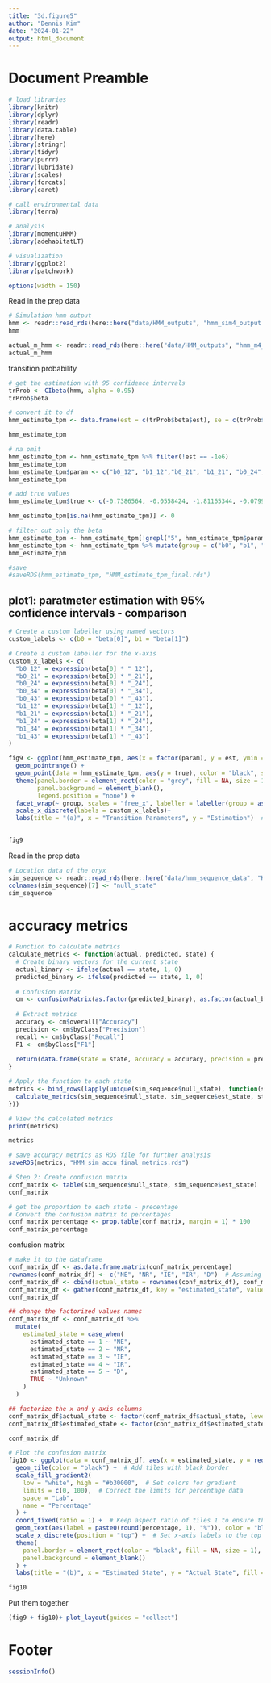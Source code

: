 ---
title: "3d.figure5"
author: "Dennis Kim"
date: "2024-01-22"
output: html_document
---

# Document Preamble 
```{r preamble, message=FALSE, warning=FALSE}
# load libraries
library(knitr)
library(dplyr)
library(readr)
library(data.table)
library(here)
library(stringr)
library(tidyr)
library(purrr)
library(lubridate)
library(scales)
library(forcats)
library(caret)

# call environmental data
library(terra)

# analysis
library(momentuHMM)
library(adehabitatLT)

# visualization 
library(ggplot2)
library(patchwork)

options(width = 150)
```

Read in the prep data
```{r read in prep data}
# Simulation hmm output 
hmm <- readr::read_rds(here::here("data/HMM_outputs", "hmm_sim4_output.rds"))
hmm

actual_m_hmm <- readr::read_rds(here::here("data/HMM_outputs", "hmm_m4_output.rds"))
actual_m_hmm
```

transition probability
```{r tpm}
# get the estimation with 95 confidence intervals 
trProb <- CIbeta(hmm, alpha = 0.95)
trProb$beta

# convert it to df 
hmm_estimate_tpm <- data.frame(est = c(trProb$beta$est), se = c(trProb$beta$se), lower = c(trProb$beta$lower), upper = c(trProb$beta$upper))

hmm_estimate_tpm

# na omit
hmm_estimate_tpm <- hmm_estimate_tpm %>% filter(!est == -1e6)
hmm_estimate_tpm
hmm_estimate_tpm$param <- c("b0_12", "b1_12","b0_21", "b1_21", "b0_24", "b1_24", "b0_25", "b1_25", "b0_34", "b1_34", "b0_43", "b1_43", "b0_45", "b1_45")
hmm_estimate_tpm

# add true values 
hmm_estimate_tpm$true <- c(-0.7386564, -0.0558424, -1.81165344, -0.07995076, -7.3350253, 0.2128888, -9.083568, 0, -2.65275129, 0.06989157, -0.79625354, 0.03259497, -4.967093, 0)

hmm_estimate_tpm[is.na(hmm_estimate_tpm)] <- 0

# filter out only the beta 
hmm_estimate_tpm <- hmm_estimate_tpm[!grepl("5", hmm_estimate_tpm$param), ]
hmm_estimate_tpm <- hmm_estimate_tpm %>% mutate(group = c("b0", "b1", "b0", "b1", "b0", "b1", "b0", "b1", "b0", "b1"))
hmm_estimate_tpm

#save 
#saveRDS(hmm_estimate_tpm, "HMM_estimate_tpm_final.rds")
```

## plot1: paratmeter estimation with 95% confidence intervals - comparison 

```{r plot1}
# Create a custom labeller using named vectors
custom_labels <- c(b0 = "beta[0]", b1 = "beta[1]")

# Create a custom labeller for the x-axis
custom_x_labels <- c(
  "b0_12" = expression(beta[0] * "_12"),
  "b0_21" = expression(beta[0] * "_21"),
  "b0_24" = expression(beta[0] * "_24"),
  "b0_34" = expression(beta[0] * "_34"),
  "b0_43" = expression(beta[0] * "_43"),
  "b1_12" = expression(beta[1] * "_12"),
  "b1_21" = expression(beta[1] * "_21"),
  "b1_24" = expression(beta[1] * "_24"),
  "b1_34" = expression(beta[1] * "_34"),
  "b1_43" = expression(beta[1] * "_43")
)

fig9 <- ggplot(hmm_estimate_tpm, aes(x = factor(param), y = est, ymin = lower, ymax = upper, color = factor(param))) +
  geom_pointrange() +
  geom_point(data = hmm_estimate_tpm, aes(y = true), color = "black", shape = 17, size = 2) +
  theme(panel.border = element_rect(color = "grey", fill = NA, size = 1), 
        panel.background = element_blank(),
        legend.position = "none") +
  facet_wrap(~ group, scales = "free_x", labeller = labeller(group = as_labeller(custom_labels, label_parsed))) +
  scale_x_discrete(labels = custom_x_labels)+
  labs(title = "(a)", x = "Transition Parameters", y = "Estimation")  # Set labels for axes and legend
  

fig9
```

Read in the prep data
```{r read in prep data}
# Location data of the oryx 
sim_sequence <- readr::read_rds(here::here("data/hmm_sequence_data", "HMM_sim4_sequence.rds"))
colnames(sim_sequence)[7] <- "null_state"
sim_sequence 
```

# accuracy metrics 
```{r accuracy metrics}
# Function to calculate metrics
calculate_metrics <- function(actual, predicted, state) {
  # Create binary vectors for the current state
  actual_binary <- ifelse(actual == state, 1, 0)
  predicted_binary <- ifelse(predicted == state, 1, 0)
  
  # Confusion Matrix
  cm <- confusionMatrix(as.factor(predicted_binary), as.factor(actual_binary), positive = "1")
  
  # Extract metrics
  accuracy <- cm$overall["Accuracy"]
  precision <- cm$byClass["Precision"]
  recall <- cm$byClass["Recall"]
  F1 <- cm$byClass["F1"]
  
  return(data.frame(state = state, accuracy = accuracy, precision = precision, recall = recall, F1 = F1))
}

# Apply the function to each state
metrics <- bind_rows(lapply(unique(sim_sequence$null_state), function(state) {
  calculate_metrics(sim_sequence$null_state, sim_sequence$est_state, state)
}))

# View the calculated metrics
print(metrics)

metrics

# save accuracy metrics as RDS file for further analysis
saveRDS(metrics, "HMM_sim_accu_final_metrics.rds")
```


```{r accuracy matrix}
# Step 2: Create confusion matrix
conf_matrix <- table(sim_sequence$null_state, sim_sequence$est_state)
conf_matrix

# get the proportion to each state - precentage
# Convert the confusion matrix to percentages
conf_matrix_percentage <- prop.table(conf_matrix, margin = 1) * 100
conf_matrix_percentage
```

confusion matrix
```{r confusion matrix}
# make it to the dataframe
conf_matrix_df <- as.data.frame.matrix(conf_matrix_percentage)
rownames(conf_matrix_df) <- c("NE", "NR", "IE", "IR", "D")  # Assuming you know the row order matches these states
conf_matrix_df <- cbind(actual_state = rownames(conf_matrix_df), conf_matrix_df)
conf_matrix_df <- gather(conf_matrix_df, key = "estimated_state", value = "percentage", -actual_state)
conf_matrix_df

## change the factorized values names
conf_matrix_df <- conf_matrix_df %>%
  mutate(
    estimated_state = case_when(
      estimated_state == 1 ~ "NE",
      estimated_state == 2 ~ "NR",
      estimated_state == 3 ~ "IE",
      estimated_state == 4 ~ "IR",
      estimated_state == 5 ~ "D",
      TRUE ~ "Unknown"
    )
  )

## factorize the x and y axis columns 
conf_matrix_df$actual_state <- factor(conf_matrix_df$actual_state, levels = c("NE", "NR", "IE","IR", "D"))
conf_matrix_df$estimated_state <- factor(conf_matrix_df$estimated_state, levels = c("NE", "NR", "IE","IR", "D"))

conf_matrix_df
```

```{r vis}
# Plot the confusion matrix
fig10 <- ggplot(data = conf_matrix_df, aes(x = estimated_state, y = reorder(actual_state, -as.numeric(actual_state)), fill = percentage)) +
  geom_tile(color = "black") +  # Add tiles with black border
  scale_fill_gradient2(
    low = "white", high = "#b30000",  # Set colors for gradient
    limits = c(0, 100),  # Correct the limits for percentage data
    space = "Lab",
    name = "Percentage"
  ) +
  coord_fixed(ratio = 1) +  # Keep aspect ratio of tiles 1 to ensure they are square
  geom_text(aes(label = paste0(round(percentage, 1), "%")), color = "black", size = 4) +  # Correct the reference to 'percentage'
  scale_x_discrete(position = "top") +  # Set x-axis labels to the top
  theme(
    panel.border = element_rect(color = "black", fill = NA, size = 1),
    panel.background = element_blank()
  ) +
  labs(title = "(b)", x = "Estimated State", y = "Actual State", fill = "Percentage")  # Set labels for axes and legend

fig10
```

Put them together
```{r path work}
(fig9 + fig10)+ plot_layout(guides = "collect")
```

# Footer
```{r footer}
sessionInfo()
```